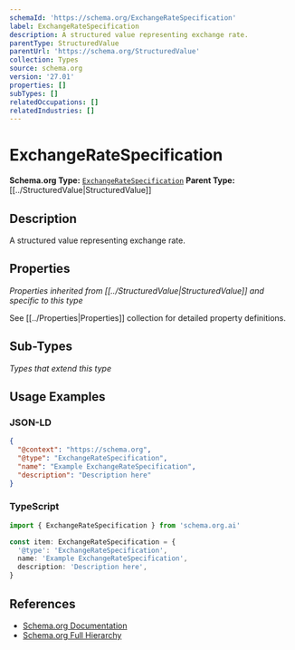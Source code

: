 ```yaml
---
schemaId: 'https://schema.org/ExchangeRateSpecification'
label: ExchangeRateSpecification
description: A structured value representing exchange rate.
parentType: StructuredValue
parentUrl: 'https://schema.org/StructuredValue'
collection: Types
source: schema.org
version: '27.01'
properties: []
subTypes: []
relatedOccupations: []
relatedIndustries: []
---
```

# ExchangeRateSpecification

**Schema.org Type:** [`ExchangeRateSpecification`](https://schema.org/ExchangeRateSpecification)
**Parent Type:** [[../StructuredValue|StructuredValue]]

## Description

A structured value representing exchange rate.

## Properties

*Properties inherited from [[../StructuredValue|StructuredValue]] and specific to this type*

See [[../Properties|Properties]] collection for detailed property definitions.

## Sub-Types

*Types that extend this type*

## Usage Examples

### JSON-LD

```json
{
  "@context": "https://schema.org",
  "@type": "ExchangeRateSpecification",
  "name": "Example ExchangeRateSpecification",
  "description": "Description here"
}
```

### TypeScript

```typescript
import { ExchangeRateSpecification } from 'schema.org.ai'

const item: ExchangeRateSpecification = {
  '@type': 'ExchangeRateSpecification',
  name: 'Example ExchangeRateSpecification',
  description: 'Description here',
}
```

## References

- [Schema.org Documentation](https://schema.org/ExchangeRateSpecification)
- [Schema.org Full Hierarchy](https://schema.org/docs/full.html)

